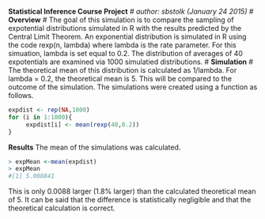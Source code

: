 **Statistical Inference Course Project**
#
*author: sbstolk (January 24 2015)*
#
**Overview**
#
The goal of this simulation is to compare the sampling of expotential distributions simulated in R with the results predicted by the Central Limit Theorem. 
An exponential distribution is simulated in R using the code rexp(n, lambda) where lambda is the rate parameter. For this simuation, lambda is set equal to 0.2.
The distribution of averages of 40 expotentials are examined via 1000 simulatied distributions. 
#
**Simulation**
#
The theoretical mean of this distribution is calculated as 1/lambda. For lambda = 0.2, the theoretical mean is 5. 
This will be compared to the outcome of the simulation. The simulations were created using a function as follows.
```r
expdist <- rep(NA,1000)
for (i in 1:1000){
     expdist[i] <- mean(rexp(40,0.2))
}
```

**Results**
The mean of the simulations was calculated. 
```r
> expMean <-mean(expdist)
> expMean
#[1] 5.008841
```
This is only 0.0088 larger (1.8% larger) than the calculated theoretical mean of 5.
It can be said that the difference is statistically negligible and that the theoretical calculation is correct. 

